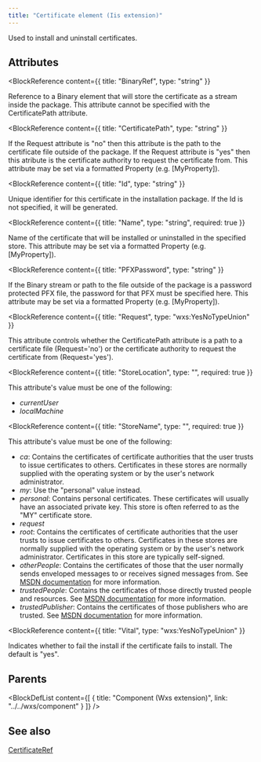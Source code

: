 ```yaml
---
title: "Certificate element (Iis extension)"
---
```



Used to install and uninstall certificates.


## Attributes

<BlockWrapper>

  <BlockReference
    content={{
      title: "BinaryRef",
      type: "string"
    }}
  >
  Reference to a Binary element that will store the certificate as a stream inside the package. This attribute cannot be specified with
   the CertificatePath attribute.
  </BlockReference>

  <BlockReference
    content={{
      title: "CertificatePath",
      type: "string"
    }}
  >
  If the Request attribute is "no" then this attribute is the path to the certificate file outside of the package.
   If the Request attribute is "yes" then this atribute is the certificate authority to request the certificate from.
   This attribute may be set via a formatted Property (e.g. [MyProperty]).
  </BlockReference>

  <BlockReference
    content={{
      title: "Id",
      type: "string"
    }}
  >
  Unique identifier for this certificate in the installation package. If the Id is not specified, it will be generated.
  </BlockReference>

  <BlockReference
    content={{
      title: "Name",
      type: "string",
      required: true
    }}
  >
  Name of the certificate that will be installed or uninstalled in the specified store.
   This attribute may be set via a formatted Property (e.g. [MyProperty]).
  </BlockReference>

  <BlockReference
    content={{
      title: "PFXPassword",
      type: "string"
    }}
  >
  If the Binary stream or path to the file outside of the package is a password protected PFX file, the password for that
   PFX must be specified here. This attribute may be set via a formatted Property (e.g. [MyProperty]).
  </BlockReference>

  <BlockReference
    content={{
      title: "Request",
      type: "wxs:YesNoTypeUnion"
    }}
  >
  This attribute controls whether the CertificatePath attribute is a path to a certificate file (Request='no') or the
   certificate authority to request the certificate from (Request='yes').
  </BlockReference>

  <BlockReference
    content={{
      title: "StoreLocation",
      type: "",
      required: true
    }}
  >
   This attribute's value must be one of the following:
  - *currentUser*
  - *localMachine*
  </BlockReference>

  <BlockReference
    content={{
      title: "StoreName",
      type: "",
      required: true
    }}
  >
   This attribute's value must be one of the following:
  - *ca*: Contains the certificates of certificate authorities that the user trusts to issue certificates to others. Certificates in these stores are normally supplied with the operating system or by the user's network administrator.
  - *my*: Use the "personal" value instead.
  - *personal*: Contains personal certificates. These certificates will usually have an associated private key. This store is often
     referred to as the "MY" certificate store.
  - *request*
  - *root*: Contains the certificates of certificate authorities that the user trusts to issue certificates to others. Certificates in these stores are normally supplied with the operating system or by the user's network administrator. Certificates in this store are typically self-signed.
  - *otherPeople*: Contains the certificates of those that the user normally sends enveloped messages to or receives signed messages from.
     See [MSDN documentation](http://msdn.microsoft.com/library/aa388160.aspx) for more information.
  - *trustedPeople*: Contains the certificates of those directly trusted people and resources.
     See [MSDN documentation](http://msdn.microsoft.com/en-us/library/system.security.cryptography.x509certificates.storename.aspx) for more information.
  - *trustedPublisher*: Contains the certificates of those publishers who are trusted.
     See [MSDN documentation](http://msdn.microsoft.com/en-us/library/system.security.cryptography.x509certificates.storename.aspx) for more information.
  </BlockReference>

  <BlockReference
    content={{
      title: "Vital",
      type: "wxs:YesNoTypeUnion"
    }}
  >
  Indicates whether to fail the install if the certificate fails to install. The default is "yes".
  </BlockReference>

</BlockWrapper>


## Parents

<BlockDefList content={[
    {
      title: "Component (Wxs extension)",
      link: "../../wxs/component"
    }
  ]}
/>

## See also
[CertificateRef](../certificateref)